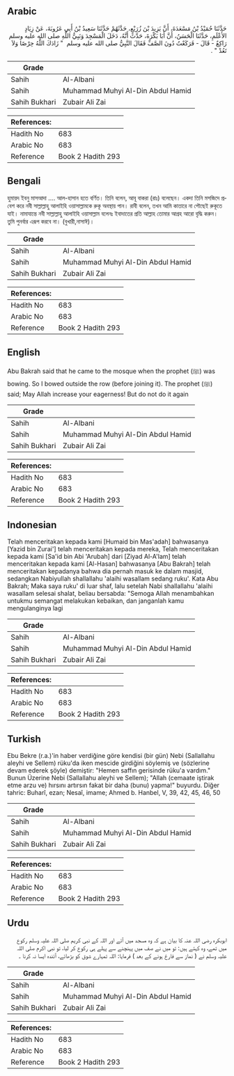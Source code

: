 ## Arabic


<div dir="rtl" lang="ar" style={{fontSize:'larger',backgroundColor:'#f8f9fa',padding:20}}>
حَدَّثَنَا حُمَيْدُ بْنُ مَسْعَدَةَ، أَنَّ يَزِيدَ بْنَ زُرَيْعٍ، حَدَّثَهُمْ حَدَّثَنَا سَعِيدُ بْنُ أَبِي عَرُوبَةَ، عَنْ زِيَادٍ الأَعْلَمِ، حَدَّثَنَا الْحَسَنُ، أَنَّ أَبَا بَكْرَةَ، حَدَّثَ أَنَّهُ، دَخَلَ الْمَسْجِدَ وَنَبِيُّ اللَّهِ صلى الله عليه وسلم رَاكِعٌ - قَالَ - فَرَكَعْتُ دُونَ الصَّفِّ فَقَالَ النَّبِيُّ صلى الله عليه وسلم ‏ "‏ زَادَكَ اللَّهُ حِرْصًا وَلاَ تَعُدْ ‏"‏ ‏.‏
</div>
<div style={{backgroundColor:'#f8f9fa',padding:20, marginBottom: 10}}><table> <thead> <tr> <th>Grade</th> <th></th> </tr> </thead> <tbody> <tr><td>Sahih</td><td>Al-Albani</td></tr><tr><td>Sahih</td><td>Muhammad Muhyi Al-Din Abdul Hamid</td></tr><tr><td>Sahih Bukhari</td><td>Zubair Ali Zai</td></tr></tbody></table><table> <thead> <tr> <th>References:</th> <th></th> </tr> </thead> <tbody><tr><td>Hadith No</td><td>683</td></tr><tr><td>Arabic No</td><td>683</td></tr><tr><td>Reference</td><td>Book 2 Hadith 293</td></tr></tbody></table></div>

## Bengali


<div dir="ltr" lang="bn" style={{fontSize:'larger',backgroundColor:'#f8f9fa',padding:20}}>
হুমায়দ ইবনু মাসআদা .... আল-হাসান হতে বর্ণিত। তিনি বলেন, আবূ বাকরা (রাঃ) বলেছেন। একদা তিনি মসজিদে প্রবেশ করে নবী সাল্লাল্লাহু আলাইহি ওয়াসাল্লামকে রুকূ অবস্থায় পান। রাবী বলেন, তখন আমি কাতারে না পৌছেই রুকূতে যাই। নামাযান্তে নবী সাল্লাল্লাহু আলাইহি ওয়াসাল্লাম বলেনঃ ইবাদাতের প্রতি আল্লাহ তোমার আগ্রহ আরো বৃদ্ধি করুন। তুমি পুনর্বার এরূপ করবে না। (বুখারী,নাসাঈ)।
</div>
<div style={{backgroundColor:'#f8f9fa',padding:20, marginBottom: 10}}><table> <thead> <tr> <th>Grade</th> <th></th> </tr> </thead> <tbody> <tr><td>Sahih</td><td>Al-Albani</td></tr><tr><td>Sahih</td><td>Muhammad Muhyi Al-Din Abdul Hamid</td></tr><tr><td>Sahih Bukhari</td><td>Zubair Ali Zai</td></tr></tbody></table><table> <thead> <tr> <th>References:</th> <th></th> </tr> </thead> <tbody><tr><td>Hadith No</td><td>683</td></tr><tr><td>Arabic No</td><td>683</td></tr><tr><td>Reference</td><td>Book 2 Hadith 293</td></tr></tbody></table></div>

## English


<div dir="ltr" lang="en" style={{fontSize:'larger',backgroundColor:'#f8f9fa',padding:20}}>
Abu Bakrah said that he came to the mosque when the prophet (ﷺ) was bowing. So I bowed outside the row (before joining it). The prophet (ﷺ) said; May Allah increase your eagerness! But do not do it again
</div>
<div style={{backgroundColor:'#f8f9fa',padding:20, marginBottom: 10}}><table> <thead> <tr> <th>Grade</th> <th></th> </tr> </thead> <tbody> <tr><td>Sahih</td><td>Al-Albani</td></tr><tr><td>Sahih</td><td>Muhammad Muhyi Al-Din Abdul Hamid</td></tr><tr><td>Sahih Bukhari</td><td>Zubair Ali Zai</td></tr></tbody></table><table> <thead> <tr> <th>References:</th> <th></th> </tr> </thead> <tbody><tr><td>Hadith No</td><td>683</td></tr><tr><td>Arabic No</td><td>683</td></tr><tr><td>Reference</td><td>Book 2 Hadith 293</td></tr></tbody></table></div>

## Indonesian


<div dir="ltr" lang="id" style={{fontSize:'larger',backgroundColor:'#f8f9fa',padding:20}}>
Telah menceritakan kepada kami [Humaid bin Mas'adah] bahwasanya [Yazid bin Zurai'] telah menceritakan kepada mereka, Telah menceritakan kepada kami [Sa'id bin Abi 'Arubah] dari [Ziyad Al-A'lam] telah menceritakan kepada kami [Al-Hasan] bahwasanya [Abu Bakrah] telah menceritakan kepadanya bahwa dia pernah masuk ke dalam masjid, sedangkan Nabiyullah shallallahu 'alaihi wasallam sedang ruku'. Kata Abu Bakrah; Maka saya ruku' di luar shaf, lalu setelah Nabi shallallahu 'alaihi wasallam selesai shalat, beliau bersabda: "Semoga Allah menambahkan untukmu semangat melakukan kebaikan, dan janganlah kamu mengulanginya lagi
</div>
<div style={{backgroundColor:'#f8f9fa',padding:20, marginBottom: 10}}><table> <thead> <tr> <th>Grade</th> <th></th> </tr> </thead> <tbody> <tr><td>Sahih</td><td>Al-Albani</td></tr><tr><td>Sahih</td><td>Muhammad Muhyi Al-Din Abdul Hamid</td></tr><tr><td>Sahih Bukhari</td><td>Zubair Ali Zai</td></tr></tbody></table><table> <thead> <tr> <th>References:</th> <th></th> </tr> </thead> <tbody><tr><td>Hadith No</td><td>683</td></tr><tr><td>Arabic No</td><td>683</td></tr><tr><td>Reference</td><td>Book 2 Hadith 293</td></tr></tbody></table></div>

## Turkish


<div dir="ltr" lang="tr" style={{fontSize:'larger',backgroundColor:'#f8f9fa',padding:20}}>
Ebu Bekre (r.a.)'in haber verdiğine göre kendisi (bir gün) Nebi (Sallallahu aleyhi ve Sellem) rüku'da iken mescide girdiğini söylemiş ve (sözlerine devam ederek şöyle) demiştir: "Hemen saffın gerisinde rüku'a vardım." Bunun Üzerine Nebi (Sallallahu aleyhi ve Sellem); "Allah (cemaate iştirak etme arzu ve) hırsını artırsın fakat bir daha (bunu) yapma!" buyurdu. Diğer tahric: Buharî, ezan; Nesaî, imame; Ahmed b. Hanbel, V, 39, 42, 45, 46, 50
</div>
<div style={{backgroundColor:'#f8f9fa',padding:20, marginBottom: 10}}><table> <thead> <tr> <th>Grade</th> <th></th> </tr> </thead> <tbody> <tr><td>Sahih</td><td>Al-Albani</td></tr><tr><td>Sahih</td><td>Muhammad Muhyi Al-Din Abdul Hamid</td></tr><tr><td>Sahih Bukhari</td><td>Zubair Ali Zai</td></tr></tbody></table><table> <thead> <tr> <th>References:</th> <th></th> </tr> </thead> <tbody><tr><td>Hadith No</td><td>683</td></tr><tr><td>Arabic No</td><td>683</td></tr><tr><td>Reference</td><td>Book 2 Hadith 293</td></tr></tbody></table></div>

## Urdu


<div dir="rtl" lang="ur" style={{fontSize:'larger',backgroundColor:'#f8f9fa',padding:20}}>
ابوبکرہ رضی اللہ عنہ کا بیان ہے کہ وہ مسجد میں آئے اور اللہ کے نبی کریم صلی اللہ علیہ وسلم رکوع میں تھے، وہ کہتے ہیں: تو میں نے صف میں پہنچنے سے پہلے ہی رکوع کر لیا، تو نبی اکرم صلی اللہ علیہ وسلم نے ( نماز سے فارغ ہونے کے بعد ) فرمایا: اللہ تمہارے شوق کو بڑھائے، آئندہ ایسا نہ کرنا ۔
</div>
<div style={{backgroundColor:'#f8f9fa',padding:20, marginBottom: 10}}><table> <thead> <tr> <th>Grade</th> <th></th> </tr> </thead> <tbody> <tr><td>Sahih</td><td>Al-Albani</td></tr><tr><td>Sahih</td><td>Muhammad Muhyi Al-Din Abdul Hamid</td></tr><tr><td>Sahih Bukhari</td><td>Zubair Ali Zai</td></tr></tbody></table><table> <thead> <tr> <th>References:</th> <th></th> </tr> </thead> <tbody><tr><td>Hadith No</td><td>683</td></tr><tr><td>Arabic No</td><td>683</td></tr><tr><td>Reference</td><td>Book 2 Hadith 293</td></tr></tbody></table></div>